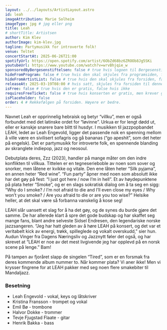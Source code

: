 ```yaml
---
layout: ../../layouts/ArtistLayout.astro
id: leah
imageAttribution: Marie Solheim
imageType: jpg # jpg eller png
title: Leah
# shortTitle: Artistsen
author: Kim Klev
authorImage: kim-klev.jpg
tagline: Partymusikk for introverte folk!
venue: Teltet
concertStartAt: 2025-06-26T21:00
spotifyUrl: https://open.spotify.com/artist/6ObZd68bz6ZROOb8Jg5SKi
youtubeUrl: https://www.youtube.com/watch?v=wrvBhjqie_w
sponsoredByBergesenstiftelsen: false # true hvis logoen til Bergesenstiftelsen skal vises, false hvis ikke
hideFromProgram: false # true hvis den skal skjules fra programsiden, false hvis den skal vises
hideFromArtistList: false # true hvis den skal skjules fra forsiden, false hvis den skal vises
releaseAt: 2025-03-19T08:00 # hvis satt, skjules fra forsiden til denne datoen
isFree: false # true hvis den er gratis, false hvis ikke
requiresFreeTicket: false # true hvis konserten er gratis, men krever gratisbillett
isPlaceholder: false
order: 4 # Rekkefølgen på forsiden. Høyere er bedre.
---
```


Navnet Leah er opprinnelig hebraisk og betyr “villku”, men er også forbundet med det latinske ordet for “løvinne”. Urkua er for lengt dødd ut, eller er kanskje snarere bare blitt til husdyr. I musikken til jazzpopbandet LEAH, ledet av Leah Engevold, ligger det passende nok en spenning mellom å ville være en sivilisert sofagris og gå bananas (“go apeshit”, som det heter på engelsk). Det er partymusikk for introverte folk, en spennende blanding av skranglete indiepop, jazz og neosoul.

Debutplata deres, Zzz (2023), handler på mange måter om den indre konflikten til villkua. Tittelen er en tegneserieboble av noen som sover og snorker, men låtene er kvikke og vitale. Den ene låten heter “Silk pyjama”, en annen heter “Red wine”. “Fun party” åpner med noen som absolutt ikke har det gøy på fest: “I just got here / now I’m in hell”. Et av høydepunktene på plata heter “Smoke”, og er en slags sokratisk dialog om å ta seg en sigg: “Why do I smoke? / I’m not afraid to die and I’ll even close my eyes / Why won’t you smoke? / Are you afraid to die or are you too wise?” Helsike heller, at det skal være så forbanna vanskelig å kose seg!

LEAH slår uansett et slag for å ha det gøy, og de synes du burde gjøre det samme. De har allerede klart å spre det gode budskap og har skaffet seg mange fans, blant andre selveste Sidsel Endresen, den legendariske norske jazzsangeren. “Jeg har hatt gleden av å høre LEAH på konsert, og det var et veritabelt kick av energi, trøkk, spilleglede og vokalt overskudd,” sier hun. Audun Vinger fra Dagens Næringsliv og Jazznytt føler det også, og har skrevet at “LEAH er noe av det mest livgivende jeg har opplevd på en norsk scene på lenge.” Bam!

På tampen av fjoråret slapp de singelen “Tired”, som er en forsmak fra deres kommende album nummer to. Når kommer plata? Vi aner ikke! Men vi krysser fingrene for at LEAH pakker med seg noen flere smakebiter til Mandaljazz.

### Besetning

- Leah Engevold - vokal, keys og låtskriver
- Kristina Fransson - trompet og vokal
- Emil Bø - trombone
- Halvor Dokke - trommer
- Tevje Fjugstad Flaate - gitar
- Henrik Bakka - bass
